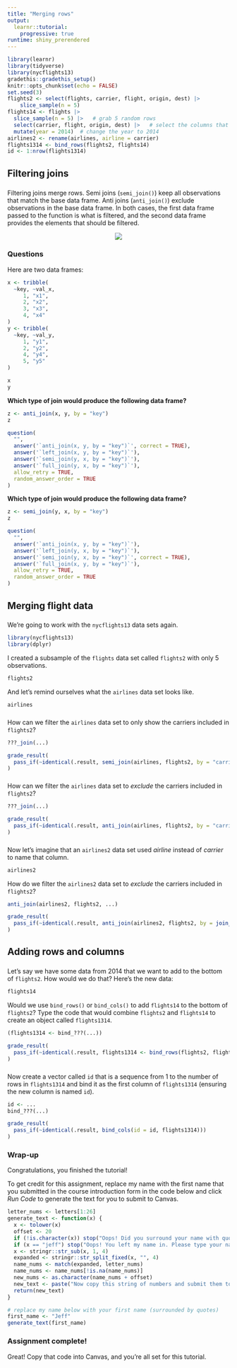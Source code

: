 ```yaml
---
title: "Merging rows"
output: 
  learnr::tutorial:
    progressive: true
runtime: shiny_prerendered
---
```


```r
library(learnr)
library(tidyverse)
library(nycflights13)
gradethis::gradethis_setup()
knitr::opts_chunk$set(echo = FALSE)
set.seed(3)
flights2 <- select(flights, carrier, flight, origin, dest) |> 
    slice_sample(n = 5)
flights14 <- flights |> 
  slice_sample(n = 5) |>   # grab 5 random rows
  select(carrier, flight, origin, dest) |>   # select the columns that we want
  mutate(year = 2014)  # change the year to 2014
airlines2 <- rename(airlines, airline = carrier)
flights1314 <- bind_rows(flights2, flights14)
id <- 1:nrow(flights1314)
```


## Filtering joins

###

Filtering joins merge rows. Semi joins (`semi_join()`) keep all observations that match the base data frame. Anti joins (`anti_join()`) exclude observations in the base data frame. In both cases, the first data frame passed to the function is what is filtered, and the second data frame provides the elements that should be filtered.

<center>
![](images/filtering_joins.png)
</center>


### Questions

Here are two data frames:
```r
x <- tribble(
  ~key, ~val_x,
     1, "x1",
     2, "x2",
     3, "x3",
     4, "x4"
)
y <- tribble(
  ~key, ~val_y,
     1, "y1",
     2, "y2",
     4, "y4",
     5, "y5"
)
```
```r
x
y
```

**Which type of join would produce the following data frame?**
```r
z <- anti_join(x, y, by = "key")
z
```

```r
question(
  "",
  answer('`anti_join(x, y, by = "key")`', correct = TRUE),
  answer('`left_join(x, y, by = "key")`'),
  answer('`semi_join(y, x, by = "key")`'),
  answer('`full_join(y, x, by = "key")`'),
  allow_retry = TRUE,
  random_answer_order = TRUE
)
```

**Which type of join would produce the following data frame?**
```r
z <- semi_join(y, x, by = "key")
z
```

```r
question(
  "",
  answer('`anti_join(x, y, by = "key")`'),
  answer('`left_join(y, x, by = "key")`'),
  answer('`semi_join(y, x, by = "key")`', correct = TRUE),
  answer('`full_join(x, y, by = "key")`'),
  allow_retry = TRUE,
  random_answer_order = TRUE
)
```

## Merging flight data

###

We're going to work with the `nycflights13` data sets again.

```r
library(nycflights13)
library(dplyr)
```

I created a subsample of the `flights` data set called `flights2` with only 5 observations.

```r
flights2
```

And let's remind ourselves what the `airlines` data set looks like.

```r
airlines
```

###

How can we filter the `airlines` data set to only show the carriers included in `flights2`?

```r
???_join(...)
```
 
```r
grade_result(
  pass_if(~identical(.result, semi_join(airlines, flights2, by = "carrier")))
)
```

###

How can we filter the `airlines` data set to _exclude_ the carriers included in `flights2`?

```r
???_join(...)
```
 
```r
grade_result(
  pass_if(~identical(.result, anti_join(airlines, flights2, by = "carrier")))
)
```

###

Now let's imagine that an `airlines2` data set used _airline_ instead of _carrier_ to name that column.

```r
airlines2
```

How do we filter the `airlines2` data set to _exclude_ the carriers included in `flights2`?

```r
anti_join(airlines2, flights2, ...)
```
 
```r
grade_result(
  pass_if(~identical(.result, anti_join(airlines2, flights2, by = join_by(airline == carrier))))
)
```


## Adding rows and columns

###

Let's say we have some data from 2014 that we want to add to the bottom of `flights2`. How would we do that? Here's the new data:

```r
flights14
```

Would we use `bind_rows()` or `bind_cols()` to add `flights14` to the bottom of `flights2`? Type the code that would combine `flights2` and `flights14` to create an object called `flights1314`.

```r
(flights1314 <- bind_???(...))
```
 
```r
grade_result(
  pass_if(~identical(.result, flights1314 <- bind_rows(flights2, flights14)))
)
```

###

Now create a vector called `id` that is a sequence from 1 to the number of rows in `flights1314` and bind it as the first column of `flights1314` (ensuring the new column is named `id`).

```r
id <- ...
bind_???(...)
```
 
```r
grade_result(
  pass_if(~identical(.result, bind_cols(id = id, flights1314)))
)
```

### 

### Wrap-up

Congratulations, you finished the tutorial!

To get credit for this assignment, replace my name with the first name that you submitted in the course introduction form in the code below and click *Run Code* to generate the text for you to submit to Canvas. 

```r
letter_nums <- letters[1:26]
generate_text <- function(x) {
  x <- tolower(x)
  offset <- 20
  if (!is.character(x)) stop("Oops! Did you surround your name with quotation marks?")
  if (x == "jeff") stop("Oops! You left my name in. Please type your name.")
  x <- stringr::str_sub(x, 1, 4)
  expanded <- stringr::str_split_fixed(x, "", 4)
  name_nums <- match(expanded, letter_nums)
  name_nums <- name_nums[!is.na(name_nums)]
  new_nums <- as.character(name_nums + offset)
  new_text <- paste("Now copy this string of numbers and submit them to Canvas:", stringr::str_c(new_nums, collapse = ""))
  return(new_text)
}
```

```r
# replace my name below with your first name (surrounded by quotes)
first_name <- "Jeff"
generate_text(first_name)
```

### Assignment complete!

Great! Copy that code into Canvas, and you're all set for this tutorial.
